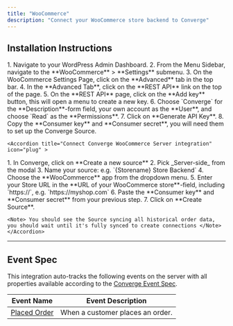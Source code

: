 ```yaml
---
title: "WooCommerce"
description: "Connect your WooCommerce store backend to Converge"
---
```


## Installation Instructions

<AccordionGroup>
    <Accordion title="Retrieve your WooCommerce Access Tokens" icon="key">
    <Steps>
       <Step title="Navigate to your WooCommerce REST API Settings">
        1. Navigate to your WordPress Admin Dashboard.
        2. From the Menu Sidebar, navigate to the **WooCommerce** > **Settings** submenu.
        3. On the WooCommerce Settings Page, click on the **Advanced** tab in the top bar.
        4. In the **Advanced Tab**, click on the **REST API** link on the top of the page.
    </Step>
    <Step title="Generate your WooCommerce Consumer Key and Consumer Secret">
        5. On the **REST API** page, click on the **Add key** button, this will open a menu to create a new key.
        6. Choose `Converge` for the **Description**-form field, your own account as the **User**, and choose `Read` as the **Permissions**.
        7. Click on **Generate API Key**.
        8. Copy the **Consumer key** and **Consumer secret**, you will need them to set up the Converge Source.
    </Step>

</Steps>
   </Accordion >

    <Accordion title="Connect Converge WooCommerce Server integration" icon="plug" >

  <Steps>
    <Step title="Create a new Server-side source in Converge">
      1. In Converge, click on **Create a new source**
      2. Pick _Server-side_ from the modal
      3. Name your source: e.g. `{Storename} Store Backend`
      4. Choose the **WooCommerce** app from the dropdown menu.
    </Step>
    <Step title="Connect the Source to WooCommerce">
        5. Enter your Store URL in the **URL of your WooCommerce store**-field, including `https://`, e.g. `https://myshop.com`
        6. Paste the **Consumer key** and **Consumer secret** from your previous step.
        7. Click on **Create Source**.
    </Step>
    </Steps>

    <Note> You should see the Source syncing all historical order data, you should wait until it's fully synced to create connections </Note>
    </Accordion> 

   </AccordionGroup>

---

## Event Spec

This integration auto-tracks the following events on the server with all properties available according to the [Converge Event Spec](/sources/converge-spec).

| Event Name                                          | Event Description                |
| --------------------------------------------------- | -------------------------------- |
| [Placed Order](/sources/converge-spec#placed-order) | When a customer places an order. |
